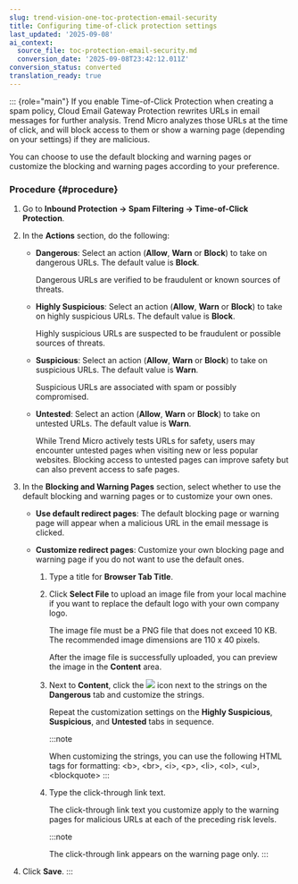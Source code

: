 ```yaml
---
slug: trend-vision-one-toc-protection-email-security
title: Configuring time-of-click protection settings
last_updated: '2025-09-08'
ai_context:
  source_file: toc-protection-email-security.md
  conversion_date: '2025-09-08T23:42:12.011Z'
conversion_status: converted
translation_ready: true
---
```


::: {role="main"}
If you enable Time-of-Click Protection when creating a spam policy, Cloud Email Gateway Protection rewrites URLs in email messages for further analysis. Trend Micro analyzes those URLs at the time of click, and will block access to them or show a warning page (depending on your settings) if they are malicious.

You can choose to use the default blocking and warning pages or customize the blocking and warning pages according to your preference.

### Procedure {#procedure}

1.  Go to **Inbound Protection → Spam Filtering → Time-of-Click Protection**.

2.  In the **Actions** section, do the following:

    - **Dangerous**: Select an action (**Allow**, **Warn** or **Block**) to take on dangerous URLs. The default value is **Block**.

      Dangerous URLs are verified to be fraudulent or known sources of threats.

    - **Highly Suspicious**: Select an action (**Allow**, **Warn** or **Block**) to take on highly suspicious URLs. The default value is **Block**.

      Highly suspicious URLs are suspected to be fraudulent or possible sources of threats.

    - **Suspicious**: Select an action (**Allow**, **Warn** or **Block**) to take on suspicious URLs. The default value is **Warn**.

      Suspicious URLs are associated with spam or possibly compromised.

    - **Untested**: Select an action (**Allow**, **Warn** or **Block**) to take on untested URLs. The default value is **Warn**.

      While Trend Micro actively tests URLs for safety, users may encounter untested pages when visiting new or less popular websites. Blocking access to untested pages can improve safety but can also prevent access to safe pages.

3.  In the **Blocking and Warning Pages** section, select whether to use the default blocking and warning pages or to customize your own ones.

    - **Use default redirect pages**: The default blocking page or warning page will appear when a malicious URL in the email message is clicked.

    - **Customize redirect pages**: Customize your own blocking page and warning page if you do not want to use the default ones.

      1.  Type a title for **Browser Tab Title**.

      2.  Click **Select File** to upload an image file from your local machine if you want to replace the default logo with your own company logo.

          The image file must be a PNG file that does not exceed 10 KB. The recommended image dimensions are 110 x 40 pixels.

          After the image file is successfully uploaded, you can preview the image in the **Content** area.

      3.  Next to **Content**, click the ![](/images/Edit_icon=GUID-626DE0A5-B8F1-4DEC-AB49-1099217003A9=1=en-us=Low.webp) icon next to the strings on the **Dangerous** tab and customize the strings.

          Repeat the customization settings on the **Highly Suspicious**, **Suspicious**, and **Untested** tabs in sequence.

          :::note

          When customizing the strings, you can use the following HTML tags for formatting: \<b\>, \<br\>, \<i\>, \<p\>, \<li\>, \<ol\>, \<ul\>, \<blockquote\>
          :::

      4.  Type the click-through link text.

          The click-through link text you customize apply to the warning pages for malicious URLs at each of the preceding risk levels.

          :::note

          The click-through link appears on the warning page only.
          :::

4.  Click **Save**.
:::
